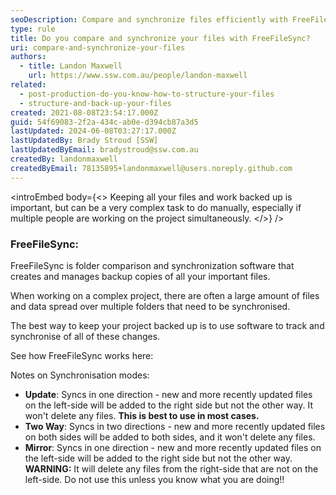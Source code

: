 ```yaml
---
seoDescription: Compare and synchronize files efficiently with FreeFileSync, a reliable folder comparison and synchronization software that creates and manages backup copies of your important files.
type: rule
title: Do you compare and synchronize your files with FreeFileSync?
uri: compare-and-synchronize-your-files
authors:
  - title: Landon Maxwell
    url: https://www.ssw.com.au/people/landon-maxwell
related:
  - post-production-do-you-know-how-to-structure-your-files
  - structure-and-back-up-your-files
created: 2021-08-08T23:54:17.000Z
guid: 54f69083-2f2a-434c-ab0e-d394cb87a3d5
lastUpdated: 2024-06-08T03:27:17.000Z
lastUpdatedBy: Brady Stroud [SSW]
lastUpdatedByEmail: bradystroud@ssw.com.au
createdBy: landonmaxwell
createdByEmail: 78135895+landonmaxwell@users.noreply.github.com
---
```


<introEmbed
  body={<>
Keeping all your files and work backed up is important, but can be a very complex task to do manually, especially if multiple people are working on the project simultaneously.
  </>}
/>
### FreeFileSync:

FreeFileSync is folder comparison and synchronization software that creates and manages backup copies of all your important files.

When working on a complex project, there are often a large amount of files and data spread over multiple folders that need to be synchronised.

The best way to keep your project backed up is to use software to track and synchronise of all of these changes.

See how FreeFileSync works here:
<youtubeEmbed url="https://www.youtube.com/embed/811ujCTbUAQ" description="" />



Notes on Synchronisation modes:

- **Update**: Syncs in one direction - new and more recently updated files on the left-side will be added to the right side but not the other way. It won't delete any files. **This is best to use in most cases.**
- **Two Way**: Syncs in two directions - new and more recently updated files on both sides will be added to both sides, and it won't delete any files.
- **Mirror**: Syncs in one direction - new and more recently updated files on the left-side will be added to the right side but not the other way. **WARNING:** It will delete any files from the right-side that are not on the left-side. Do not use this unless you know what you are doing!!
